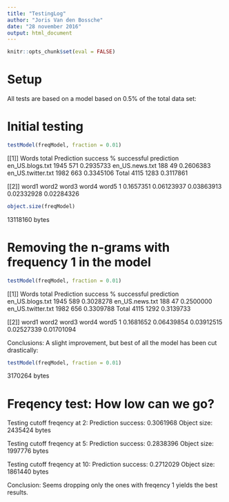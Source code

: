 ```yaml
---
title: "TestingLog"
author: "Joris Van den Bossche"
date: "28 november 2016"
output: html_document
---
```

```r
knitr::opts_chunk$set(eval = FALSE)
```

# Setup
All tests are based on a model based on 0.5% of the total data set:

# Initial testing
```r
testModel(freqModel, fraction = 0.01)
```

[[1]]
                  Words total Prediction success % successful prediction
en_US.blogs.txt          1945                571               0.2935733
en_US.news.txt            188                 49               0.2606383
en_US.twitter.txt        1982                663               0.3345106
Total                    4115               1283               0.3117861

[[2]]
      word1      word2      word3      word4      word5
1 0.1657351 0.06123937 0.03863913 0.02332928 0.02284326

```r
object.size(freqModel)
```
13118160 bytes

# Removing the n-grams with frequency 1 in the model
```r
testModel(freqModel, fraction = 0.01)
```

[[1]]
                  Words total Prediction success % successful prediction
en_US.blogs.txt          1945                589               0.3028278
en_US.news.txt            188                 47               0.2500000
en_US.twitter.txt        1982                656               0.3309788
Total                    4115               1292               0.3139733

[[2]]
      word1      word2      word3      word4      word5
1 0.1681652 0.06439854 0.03912515 0.02527339 0.01701094

Conclusions: A slight improvement, but best of all the model has been cut drastically:
```r
testModel(freqModel, fraction = 0.01)
```
3170264 bytes

# Freqency test: How low can we go?
Testing cutoff freqency at 2:
Prediction success: 0.3061968
Object size: 2435424 bytes

Testing cutoff freqency at 5:
Prediction success: 0.2838396
Object size: 1997776 bytes

Testing cutoff freqency at 10:
Prediction success: 0.2712029
Object size: 1861440 bytes

Conclusion: Seems dropping only the ones with freqency 1 yields the best results.

# 